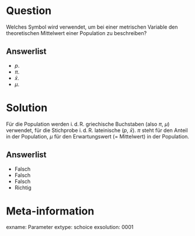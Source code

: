 Question
========

Welches Symbol wird verwendet, um bei einer metrischen Variable den theoretischen Mittelwert einer Population zu beschreiben?


Answerlist
----------
* $p$.
* $\pi$.
* $\bar{x}$.
* $\mu$.

Solution
========

Für die Population werden i.$\,$d.$\,$R. griechische Buchstaben (also $\pi$, $\mu$) verwendet, für die Stichprobe i.$\,$d.$\,$R. lateinische ($p$, $\bar{x}$). 
$\pi$ steht für den Anteil in der Population, $\mu$ für den Erwartungswert (= Mittelwert) in der Population.

Answerlist
----------
* Falsch
* Falsch
* Falsch
* Richtig

Meta-information
================
exname: Parameter
extype: schoice
exsolution: 0001